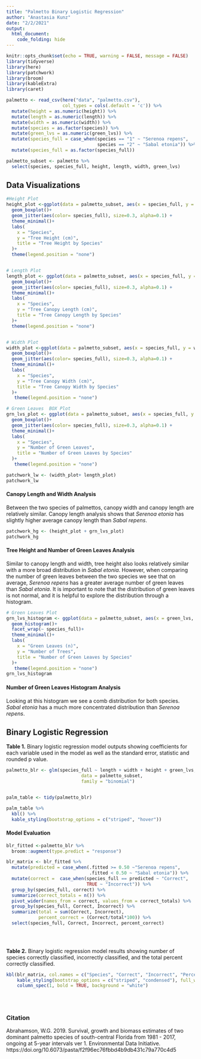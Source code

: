 ```yaml
---
title: "Palmetto Binary Logistic Regression"
author: "Anastasia Kunz"
date: "2/2/2021"
output: 
  html_document:
    code_folding: hide 
---
```


```r
knitr::opts_chunk$set(echo = TRUE, warning = FALSE, message = FALSE)
library(tidyverse)
library(here)
library(patchwork)
library(broom)
library(kableExtra)
library(caret)


```


```r
palmetto <- read_csv(here("data", "palmetto.csv"),
                     col_types = cols(.default = 'c')) %>% 
  mutate(height = as.numeric(height)) %>% 
  mutate(length = as.numeric(length)) %>% 
  mutate(width = as.numeric(width)) %>% 
  mutate(species = as.factor(species)) %>% 
  mutate(green_lvs = as.numeric(green_lvs)) %>% 
  mutate(species_full = case_when(species == "1" ~ "Serenoa repens",
                                  species == "2" ~ "Sabal etonia")) %>% 
  mutate(species_full = as.factor(species_full))

palmetto_subset <- palmetto %>% 
  select(species, species_full, height, length, width, green_lvs)
```

## Data Visualizations


```r
#Height Plot
height_plot <-ggplot(data = palmetto_subset, aes(x = species_full, y = height))+
  geom_boxplot()+ 
  geom_jitter(aes(color= species_full), size=0.3, alpha=0.1) +
  theme_minimal()+
  labs(
    x = "Species",
    y = "Tree Height (cm)",
    title = "Tree Height by Species"
  )+
  theme(legend.position = "none")


# Length Plot
length_plot <- ggplot(data = palmetto_subset, aes(x = species_full, y = length))+
  geom_boxplot()+
  geom_jitter(aes(color= species_full), size=0.3, alpha=0.1) +
  theme_minimal()+
  labs(
    x = "Species",
    y = "Tree Canopy Length (cm)",
    title = "Tree Canopy Length by Species"
  )+
  theme(legend.position = "none")


# Width Plot
width_plot <-ggplot(data = palmetto_subset, aes(x = species_full, y = width))+
  geom_boxplot()+
  geom_jitter(aes(color= species_full), size=0.3, alpha=0.1) +
  theme_minimal()+
  labs(
    x = "Species",
    y = "Tree Canopy Width (cm)",
    title = "Tree Canopy Width by Species"
  )+
   theme(legend.position = "none")

# Green Leaves  BOX Plot
grn_lvs_plot <- ggplot(data = palmetto_subset, aes(x = species_full, y = green_lvs))+
  geom_boxplot()+
  geom_jitter(aes(color= species_full), size=0.3, alpha=0.1) +
  theme_minimal()+
  labs(
    x = "Species",
    y = "Number of Green Leaves",
    title = "Number of Green Leaves by Species"
  )+
   theme(legend.position = "none")


```


```r
patchwork_lw <- (width_plot+ length_plot)
patchwork_lw
```

#### Canopy Length and Width Analysis
Between the two species of palmettos, canopy width and canopy length are relatively similar. Canopy length analysis shows that *Serenoa etonia* has slightly higher average canopy length than *Sabal repens*.

```r
patchwork_hg <- (height_plot + grn_lvs_plot)
patchwork_hg
```

#### Tree Height and Number of Green Leaves Analysis
Similar to canopy length and width, tree height also looks relatively similar with a more broad distribution in *Sabal etonia*. However, when comparing the number of green leaves between the two species we see that on average, *Serenoa repens* has a greater average number of green leaves than *Sabal etonia*. It is important to note that the distribution of green leaves is not normal, and it is helpful to explore the distribution through a histogram.

```r
# Green Leaves Plot
grn_lvs_histogram <- ggplot(data = palmetto_subset, aes(x = green_lvs, fill = species_full))+
  geom_histogram()+
  facet_wrap(~ species_full)+
  theme_minimal()+
  labs(
    x = "Green Leaves (n)",
    y = "Number of Trees",
    title = "Number of Green Leaves by Species"
  )+
   theme(legend.position = "none")
grn_lvs_histogram
```

#### Number of Green Leaves Histogram Analysis
Looking at this histogram we see a comb distribution for both species. *Sabal etonia* has a much more concentrated distribution than *Serenoa repens*.


## Binary Logistic Regression


**Table 1.** Binary logistic regression model outputs showing coefficients for each variable used in the model as well as the standard error, statistic and rounded p value.
```r
palmetto_blr <- glm(species_full ~ length + width + height + green_lvs, 
                            data = palmetto_subset, 
                            family = "binomial")


palm_table <- tidy(palmetto_blr)

palm_table %>% 
  kbl() %>% 
  kable_styling(bootstrap_options = c("striped", "hover"))

```



#### Model Evaluation

```r
blr_fitted <-palmetto_blr %>% 
  broom::augment(type.predict = "response")

blr_matrix <- blr_fitted %>% 
  mutate(predicted = case_when(.fitted >= 0.50 ~"Serenoa repens",
                               .fitted < 0.50 ~ "Sabal etonia")) %>% 
  mutate(correct =  case_when(species_full == predicted ~ "Correct",
                              TRUE ~ "Incorrect")) %>% 
  group_by(species_full, correct) %>% 
  summarize(correct_totals = n()) %>% 
  pivot_wider(names_from = correct, values_from = correct_totals) %>% 
  group_by(species_full, Correct, Incorrect) %>% 
  summarize(total = sum(Correct, Incorrect),
            percent_correct = (Correct/total*100)) %>% 
  select(species_full, Correct, Incorrect, percent_correct)
  

    
```

**Table 2.** Binary logistic regression model results showing number of species correctly
classified, incorrectly classified, and the total percent correctly classified.
```r
kbl(blr_matrix, col.names = c("Species", "Correct", "Incorrect", "Percent Correct")) %>% 
    kable_styling(bootstrap_options = c("striped", "condensed"), full_width = T) %>% 
    column_spec(1, bold = TRUE, background = "white")
  
  
  

```




### Citation

Abrahamson, W.G. 2019. Survival, growth and biomass estimates of two dominant palmetto species of south-central Florida from 1981 - 2017, ongoing at 5-year intervals ver 1. Environmental Data Initiative. https://doi.org/10.6073/pasta/f2f96ec76fbbd4b9db431c79a770c4d5






